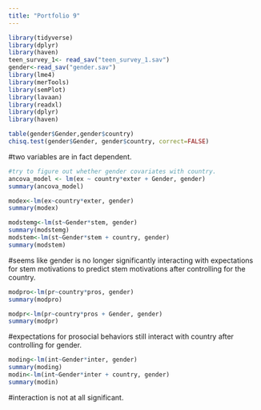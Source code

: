 ```yaml
---
title: "Portfolio 9"
---
```


```r
library(tidyverse)
library(dplyr)
library(haven)
teen_survey_1<- read_sav("teen_survey_1.sav")
gender<-read_sav("gender.sav")
library(lme4)
library(merTools)
library(semPlot)
library(lavaan)
library(readxl)
library(dplyr)
library(haven)
```
```r
table(gender$Gender,gender$country)
chisq.test(gender$Gender, gender$country, correct=FALSE)
```
#two variables are in fact dependent.
```r
#try to figure out whether gender covariates with country.
ancova_model <- lm(ex ~ country*exter + Gender, gender)
summary(ancova_model)

modex<-lm(ex~country*exter, gender)
summary(modex)
```
```r
modstemg<-lm(st~Gender*stem, gender)
summary(modstemg)
modstem<-lm(st~Gender*stem + country, gender)
summary(modstem)
```
#seems like gender is no longer significantly interacting with expectations for stem motivations to predict stem motivations after controlling for the country.

```r
modpro<-lm(pr~country*pros, gender)
summary(modpro)

modpr<-lm(pr~country*pros + Gender, gender)
summary(modpr)
```
#expectations for prosocial behaviors still interact with country after controlling for gender.

```r
moding<-lm(int~Gender*inter, gender)
summary(moding)
modin<-lm(int~Gender*inter + country, gender)
summary(modin)
```
#interaction is not at all significant.
